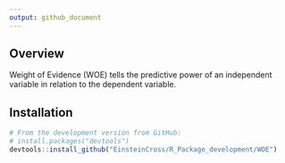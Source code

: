 ```yaml
---
output: github_document
---
```


## Overview

Weight of Evidence (WOE) tells the predictive power of an independent variable in relation to the dependent variable.  

## Installation

```r
# From the development version from GitHub:
# install.packages("devtools")
devtools::install_github("EinsteinCross/R_Package_development/WOE")
```
